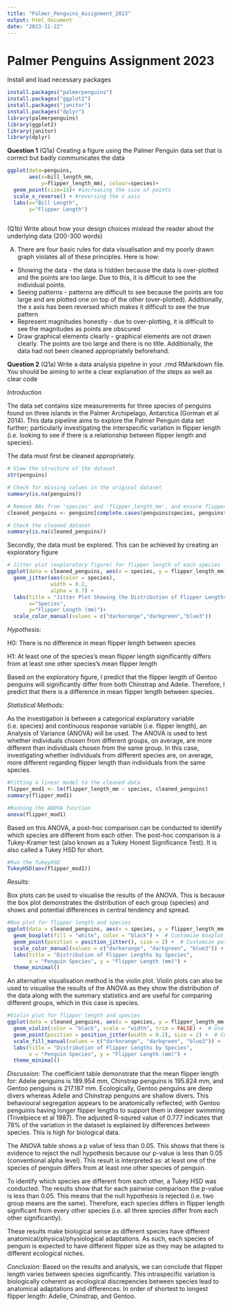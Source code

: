```yaml
---
title: "Palmer_Penguins_Assignment_2023"
output: html_document
date: "2023-11-22"
---
```


# **Palmer Penguins Assignment 2023**

Install and load necessary packages

```r
install.packages("palmerpenguins")
install.packages("ggplot2")
install.packages("janitor")
install.packages("dplyr")
library(palmerpenguins)
library(ggplot2)
library(janitor)
library(dplyr)

```

**Question 1** (Q1a) Creating a figure using the Palmer Penguin data set that is correct but badly communicates the data

```r
ggplot(data=penguins,
       aes(x=bill_length_mm,
           y=flipper_length_mm), colour=species)+
  geom_point(size=15)+ #increasing the size of points
  scale_x_reverse() + #reversing the x axis
  labs(x="Bill Length",
       y="Flipper Length")
  
```

(Q1b) Write about how your design choices mislead the reader about the underlying data (200-300 words)

(A) There are four basic rules for data visualisation and my poorly drawn graph violates all of these principles. Here is how:

-   Showing the data - the data is hidden because the data is over-plotted and the points are too large. Due to this, it is difficult to see the individual points.
-   Seeing patterns - patterns are difficult to see because the points are too large and are plotted one on top of the other (over-plotted). Additionally, the x axis has been reversed which makes it difficult to see the true pattern
-   Represent magnitudes honestly - due to over-plotting, it is difficult to see the magnitudes as points are obscured
-   Draw graphical elements clearly - graphical elements are not drawn clearly. The points are too large and there is no title. Additionally, the data had not been cleaned appropriately beforehand.

**Question 2** (Q1a) Write a data analysis pipeline in your .rmd RMarkdown file. You should be aiming to write a clear explanation of the steps as well as clear code

*Introduction*

The data set contains size measurements for three species of penguins found on three islands in the Palmer Archipelago, Antarctica (Gorman et al 2014). This data pipeline aims to explore the Palmer Penguin data set further; particularly investigating the interspecific variation in flipper length (i.e. looking to see if there is a relationship between flipper length and species).

The data must first be cleaned appropriately.

```r
# View the structure of the dataset
str(penguins)

# Check for missing values in the original dataset
summary(is.na(penguins))

# Remove NAs from 'species' and 'flipper_length_mm', and ensure flipper length is always positive (i.e. checking data integrity)
cleaned_penguins <- penguins[complete.cases(penguins$species, penguins$flipper_length_mm) & penguins$flipper_length_mm >= 0, ]

# Check the cleaned dataset
summary(is.na(cleaned_penguins))
```

Secondly, the data must be explored. This can be achieved by creating an exploratory figure

```r

# Jitter plot (exploratory figure) for flipper length of each species
ggplot(data = cleaned_penguins, aes(x = species, y = flipper_length_mm)) +
  geom_jitter(aes(color = species),
              width = 0.2, 
              alpha = 0.7) +
  labs(title = "Jitter Plot Showing the Distribution of Flipper Lengths by Species",
       x="Species",
       y="Flipper Length (mm)")+
  scale_color_manual(values = c("darkorange","darkgreen","blue3"))

```

*Hypothesis:*

H0: There is no difference in mean flipper length between species

H1: At least one of the species's mean flipper length significantly differs from at least one other species's mean flipper length

Based on the exploratory figure, I predict that the flipper length of Gentoo penguins will significantly differ from both Chinstrap and Adelie. Therefore, I predict that there is a difference in mean flipper length between species.

*Statistical Methods:*

As the investigation is between a categorical explanatory variable (i.e. species) and continuous response variable (i.e. flipper length), an Analysis of Variance (ANOVA) will be used. The ANOVA is used to test whether individuals chosen from different groups, on average, are more different than individuals chosen from the same group. In this case, investigating whether individuals from different species are, on average, more different regarding flipper length than individuals from the same species.

```r
#Fitting a linear model to the cleaned data
flipper_mod1 <- lm(flipper_length_mm ~ species, cleaned_penguins)
summary(flipper_mod1)
```

```r
#Running the ANOVA function
anova(flipper_mod1)
```

Based on this ANOVA, a post-hoc comparison can be conducted to identify which species are different from each other. The post-hoc comparison is a Tukey-Kramer test (also known as a Tukey Honest Significance Test). It is also called a Tukey HSD for short.

```r
#Run the TukeyHSD 
TukeyHSD(aov(flipper_mod1))
```

*Results:*

Box plots can be used to visualise the results of the ANOVA. This is because the box plot demonstrates the distribution of each group (species) and shows and potential differences in central tendency and spread.

```r
#Box plot for flipper length and species
ggplot(data = cleaned_penguins, aes(x = species, y = flipper_length_mm, colour = species,  alpha = 0.7)) +
  geom_boxplot(fill = "white", color = "black") +  # Customize boxplot appearance
  geom_point(position = position_jitter(), size = 2) +  # Customize point appearance
  scale_color_manual(values = c("darkorange", "darkgreen", "blue3")) +  # Set custom colors
  labs(title = "Distribution of Flipper Lengths by Species",
       x = "Penguin Species", y = "Flipper Length (mm)") +
  theme_minimal()  

```

An alternative visualisation method is the violin plot. Violin plots can also be used to visualise the results of the ANOVA as they show the distribution of the data along with the summary statistics and are useful for comparing different groups, which in this case is species.

```r
#Violin plot for flipper length and species
ggplot(data = cleaned_penguins, aes(x = species, y = flipper_length_mm, fill = species, alpha = 0.7)) +
  geom_violin(color = "black", scale = "width", trim = FALSE) +  # Use geom_violin for violin plot
  geom_point(position = position_jitter(width = 0.2), size = 2) +  # Customize point appearance
  scale_fill_manual(values = c("darkorange", "darkgreen", "blue3")) +  # Set custom colors
  labs(title = "Distribution of Flipper Lengths by Species",
       x = "Penguin Species", y = "Flipper Length (mm)") +
  theme_minimal()
```

*Discussion:*
The coefficient table demonstrate that the mean flipper length for: Adelie penguins is 189.954 mm, Chinstrap penguins is 195.824 mm, and Gentoo penguins is 217.187 mm. Ecologically, Gentoo penguins are deep divers whereas Adelie and Chinstrap penguins are shallow divers. This behavioural segregation appears to be anatomically reflected; with Gentoo penguinis having longer flipper lengths to support them in deeper swimming (Trivelpiece et al 1987).
The adjusted R-squred value of 0.777 indicates that 78% of the variation in the dataset is explained by differences between species. This is high for biological data.

The ANOVA table shows a p value of less than 0.05. This shows that there is evidence to reject the null hypothesis because our p-value is less than 0.05 (conventional alpha level). This result is interpreted as: at least one of the species of penguin differs from at least one other species of penguin.

To identify which species are different from each other, a Tukey HSD was conducted. The results show that for each pairwise comparison the p-value is less than 0.05. This means that the null hypothesis is rejected (i.e. two group means are the same). Therefore, each species differs in flipper length significant from every other species (i.e. all three species differ from each other significantly).

These results make biological sense as different species have different anatomical/physical/physiological adaptations. As such, each species of penguin is expected to have different flipper size as they may be adapted to different ecological niches.

*Conclusion:*
Based on the results and analysis, we can conclude that flipper length varies between species significantly. This intraspecific variation is biologically coherent as ecological discrepencies between species lead to anatomical adaptations and differences. In order of shortest to longest flipper length: Adelie, Chinstrap, and Gentoo. 